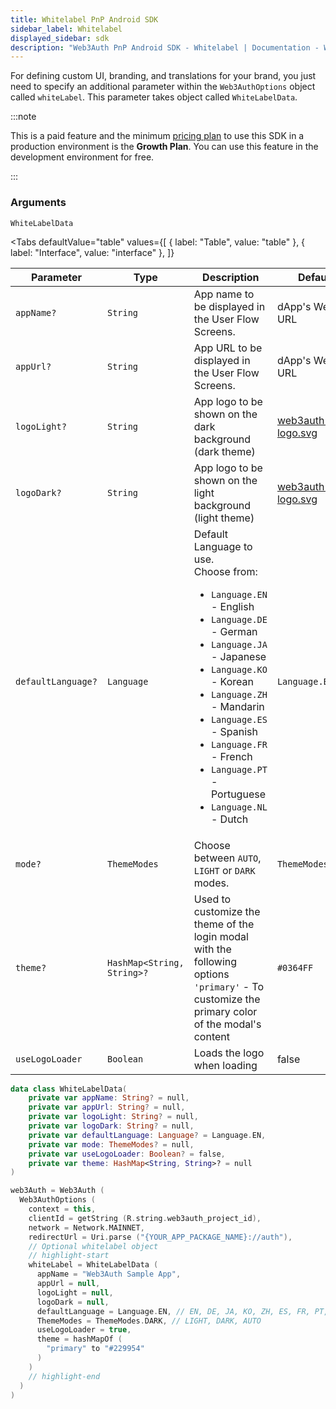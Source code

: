 ```yaml
---
title: Whitelabel PnP Android SDK
sidebar_label: Whitelabel
displayed_sidebar: sdk
description: "Web3Auth PnP Android SDK - Whitelabel | Documentation - Web3Auth"
---
```



For defining custom UI, branding, and translations for your brand, you just need to specify an additional parameter within the `Web3AuthOptions`
object called `whiteLabel`. This parameter takes object called `WhiteLabelData`.

:::note

This is a paid feature and the minimum [pricing plan](https://web3auth.io/pricing.html) to use this SDK in a production environment is the **Growth
Plan**. You can use this feature in the development environment for free.

:::

### Arguments

`WhiteLabelData`

<Tabs
  defaultValue="table"
  values={[
    { label: "Table", value: "table" },
    { label: "Interface", value: "interface" },
  ]}
>

<TabItem value="table">

| Parameter          | Type                       | Description                                                                                                                                                                                                                                                                                                                                           | Default                                                           | Mandatory |
| ------------------ | -------------------------- | ----------------------------------------------------------------------------------------------------------------------------------------------------------------------------------------------------------------------------------------------------------------------------------------------------------------------------------------------------- | ----------------------------------------------------------------- | --------- |
| `appName?`         | `String`                   | App name to be displayed in the User Flow Screens.                                                                                                                                                                                                                                                                                                    | dApp's Website URL                                                | No        |
| `appUrl?`          | `String`                   | App URL to be displayed in the User Flow Screens.                                                                                                                                                                                                                                                                                                     | dApp's Website URL                                                | No        |
| `logoLight?`       | `String`                   | App logo to be shown on the dark background (dark theme)                                                                                                                                                                                                                                                                                              | [web3auth-logo.svg](https://images.web3auth.io/web3auth-logo.svg) | No        |
| `logoDark?`        | `String`                   | App logo to be shown on the light background (light theme)                                                                                                                                                                                                                                                                                            | [web3auth-logo.svg](https://images.web3auth.io/web3auth-logo.svg) | No        |
| `defaultLanguage?` | `Language`                 | Default Language to use. <br/> Choose from: <ul><li>`Language.EN` - English</li><li>`Language.DE` - German</li><li>`Language.JA` - Japanese</li><li>`Language.KO` - Korean</li><li>`Language.ZH` - Mandarin</li><li>`Language.ES` - Spanish</li><li>`Language.FR` - French</li><li>`Language.PT` - Portuguese</li><li>`Language.NL` - Dutch</li></ul> | `Language.EN`                                                     | No        |
| `mode?`            | `ThemeModes`               | Choose between `AUTO`, `LIGHT` or `DARK` modes.                                                                                                                                                                                                                                                                                                       | `ThemeModes.AUTO`                                                 | No        |
| `theme?`           | `HashMap<String, String>?` | Used to customize the theme of the login modal with the following options <br /> `'primary'` - To customize the primary color of the modal's content                                                                                                                                                                                                  | `#0364FF`                                                         | No        |
| `useLogoLoader`    | `Boolean`                  | Loads the logo when loading                                                                                                                                                                                                                                                                                                                           | false                                                             | No        |

</TabItem>

<TabItem value="interface">

```kotlin
data class WhiteLabelData(
    private var appName: String? = null,
    private var appUrl: String? = null,
    private var logoLight: String? = null,
    private var logoDark: String? = null,
    private var defaultLanguage: Language? = Language.EN,
    private var mode: ThemeModes? = null,
    private var useLogoLoader: Boolean? = false,
    private var theme: HashMap<String, String>? = null
)
```

</TabItem>

</Tabs>

```kotlin title="Usage"
web3Auth = Web3Auth (
  Web3AuthOptions (
    context = this,
    clientId = getString (R.string.web3auth_project_id),
    network = Network.MAINNET,
    redirectUrl = Uri.parse ("{YOUR_APP_PACKAGE_NAME}://auth"),
    // Optional whitelabel object
    // highlight-start
    whiteLabel = WhiteLabelData (
      appName = "Web3Auth Sample App",
      appUrl = null,
      logoLight = null,
      logoDark = null,
      defaultLanguage = Language.EN, // EN, DE, JA, KO, ZH, ES, FR, PT, NL
      ThemeModes = ThemeModes.DARK, // LIGHT, DARK, AUTO
      useLogoLoader = true,
      theme = hashMapOf (
        "primary" to "#229954"
      )
    )
    // highlight-end
  )
)
```
